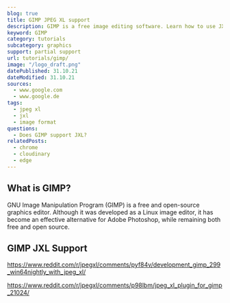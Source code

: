 ```yaml
---
blog: true
title: GIMP JPEG XL support
description: GIMP is a free image editing software. Learn how to use JXL images within GIMP.
keyword: GIMP
category: tutorials
subcategory: graphics
support: partial support
url: tutorials/gimp/
image: "/logo_draft.png"
datePublished: 31.10.21
dateModified: 31.10.21
sources:
  - www.google.com
  - www.google.de
tags:
  - jpeg xl
  - jxl
  - image format
questions:
  - Does GIMP support JXL?
relatedPosts:
  - chrome
  - cloudinary
  - edge
---
```


## What is GIMP?

GNU Image Manipulation Program (GIMP) is a free and open-source graphics editor. Although it was developed as a Linux image editor, it has become an effective alternative for Adobe Photoshop, while remaining both free and open source.

## GIMP JXL Support

https://www.reddit.com/r/jpegxl/comments/pyf84v/development_gimp_299_win64nightly_with_jpeg_xl/

https://www.reddit.com/r/jpegxl/comments/p98lbm/jpeg_xl_plugin_for_gimp_21024/
